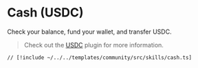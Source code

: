 # Cash (USDC)

Check your balance, fund your wallet, and transfer USDC.

> Check out the [USDC](/middleware/usdc) plugin for more information.

```tsx [src/skills/cash.ts]
// [!include ~/../../templates/community/src/skills/cash.ts]
```
